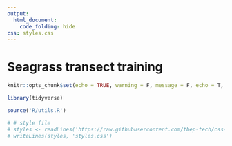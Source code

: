 ```yaml
---
output: 
  html_document:
    code_folding: hide
css: styles.css
---
```


# Seagrass transect training {.tabset}
  
```r
knitr::opts_chunk$set(echo = TRUE, warning = F, message = F, echo = T, fig.path = 'figs/', dev.args = list(family = 'serif'), fig.path = 'figures/')

library(tidyverse)

source('R/utils.R')

# # style file
# styles <- readLines('https://raw.githubusercontent.com/tbep-tech/css-styling/master/styles.css')
# writeLines(styles, 'styles.css')
```
